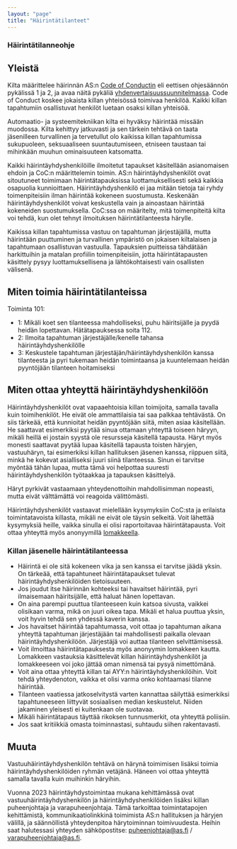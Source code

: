 ---
layout: "page"
title: "Häirintätilanteet"
---

### Häirintätilanneohje

## Yleistä


Kilta määrittelee häirinnän AS:n [Code of Conductin](docs/code-of-conduct) eli eettisen ohjesäännön pykälissä 1 ja 2, ja avaa näitä pykäliä [yhdenvertaisuussuunnitelmassa](https://as.fi/kilta/yhdenvertaisuussuunnitelma.html). Code of Conduct koskee jokaista killan yhteisössä toimivaa henkilöä. Kaikki killan tapahtumiin osallistuvat henkilöt luetaan osaksi killan yhteisöä. 

Automaatio- ja systeemitekniikan kilta ei hyväksy häirintää missään muodossa. Kilta kehittyy jatkuvasti ja sen tärkein tehtävä on taata jäsenilleen turvallinen ja tervetullut olo kaikissa killan tapahtumissa sukupuoleen, seksuaaliseen suuntautumiseen, etniseen taustaan tai mihinkään muuhun ominaisuuteen katsomatta.

Kaikki häirintäyhdyshenkilöille ilmoitetut tapaukset käsitellään asianomaisen ehdoin ja CoC:n määrittelemin toimin. AS:n häirintäyhdyshenkilöt ovat sitoutuneet toimimaan häirintätapauksissa luottamuksellisesti sekä kaikkia osapuolia kunnioittaen. Häirintäyhdyshenkilö ei jaa mitään tietoja tai ryhdy toimenpiteisiin ilman häirintää kokeneen suostumusta. Keskenään häirintäyhdyshenkilöt voivat keskustella vain ja ainoastaan häirintää kokeneiden suostumuksella. CoC:ssa on määritelty, mitä toimenpiteitä kilta voi tehdä, kun olet tehnyt ilmoituksen häirintätilanteesta härylle. 

Kaikissa killan tapahtumissa vastuu on tapahtuman järjestäjällä, mutta häirintään puuttuminen ja turvallinen ympäristö on jokaisen kiltalaisen ja tapahtumaan osallistuvan vastuulla. Tapauksien puitteissa tähdätään harkittuihin ja matalan profiilin toimenpiteisiin, jotta häirintätapausten käsittely pysyy luottamuksellisena ja lähtökohtaisesti vain osallisten välisenä.

## Miten toimia häirintätilanteissa

Toiminta 101:
- 1: Mikäli koet sen tilanteessa mahdolliseksi, puhu häiritsijälle ja pyydä heidän lopettavan. Hätätapauksessa soita 112.
- 2: Ilmoita tapahtuman järjestäjälle/kenelle tahansa häirintäyhdyshenkilölle
- 3: Keskustele tapahtuman järjestäjän/häirintäyhdyshenkilön kanssa tilanteesta ja pyri tukemaan heidän toimintaansa ja kuuntelemaan heidän pyyntöjään tilanteen hoitamiseksi

## Miten ottaa yhteyttä häirintäyhdyshenkilöön

Häirintäyhdyshenkilöt ovat vapaaehtoisia killan toimijoita, samalla tavalla kuin toimihenkilöt. He eivät ole ammattilaisia tai saa palkkaa tehtävästä. On siis tärkeää, että kunnioitat heidän pyyntöjään siitä, miten asiaa käsitellään. He saattavat esimerkiksi pyytää sinua ottamaan yhteyttä toiseen häryyn, mikäli heillä ei jostain syystä ole resursseja käsitellä tapausta. Häryt myös monesti saattavat pyytää lupaa käsitellä tapausta toisten häryjen, vastuuhäryn, tai esimerkiksi killan hallituksen jäsenen kanssa, riippuen siitä, minkä he kokevat asialliseksi juuri siinä tilanteessa. Sinun ei tarvitse myöntää tähän lupaa, mutta tämä voi helpottaa suuresti häirintäyhdyshenkilön työtaakkaa ja tapauksen käsittelyä. 

Häryt pyrkivät vastaamaan yhteydenottoihin mahdollisimman nopeasti, mutta eivät välttämättä voi reagoida välittömästi.

Häirintäyhdyshenkilöt vastaavat mielellään kysymyksiin CoC:sta ja erilaista toimintatavoista killasta, mikäli ne eivät ole täysin selkeitä. Voit lähettää kysymyksiä heille, vaikka sinulla ei olisi raportoitavaa häirintätapausta. Voit ottaa yhteyttä myös anonyymillä 
[lomakkeella](https://forms.gle/ZsDiCTF9WhabRn8UA).


### Killan jäsenelle häirintätilanteessa

- Häirintä ei ole sitä kokeneen vika ja sen kanssa ei tarvitse jäädä yksin. On tärkeää, että tapahtuneet häirintätapaukset tulevat häirintäyhdyshenkilöiden tietoisuuteen.
- Jos joudut itse häirinnän kohteeksi tai havaitset häirintää, pyri ilmaisemaan häiritsijälle, että haluat hänen lopettavan.
- On aina parempi puuttua tilanteeseen kuin katsoa sivusta, vaikkei olisikaan varma, mikä on juuri oikea tapa. Mikäli et halua puuttua yksin, voit hyvin tehdä sen yhdessä kaverin kanssa.
- Jos havaitset häirintää tapahtumassa, voit ottaa jo tapahtuman aikana yhteyttä tapahtuman järjestäjään tai mahdollisesti paikalla olevaan häirintäyhdyshenkilöön. Järjestäjä voi auttaa tilanteen selvittämisessä.
- Voit ilmoittaa häirintätapauksesta myös anonyymin lomakkeen kautta. Lomakkeen vastauksia käsittelevät killan häirintäyhdyshenkilöt ja lomakkeeseen voi joko jättää oman nimensä tai pysyä nimettömänä.  
- Voit aina ottaa yhteyttä killan tai AYY:n häirintäyhdyshenkilöihin. Voit tehdä yhteydenoton, vaikka et olisi varma onko kohtaamasi tilanne häirintää. 
- Tilanteen vaatiessa jatkoselvitystä varten kannattaa säilyttää esimerkiksi tapahtuneeseen liittyvät sosiaalisen median keskustelut. Niiden jakaminen yleisesti ei kuitenkaan ole suotavaa.
- Mikäli häirintätapaus täyttää rikoksen tunnusmerkit, ota yhteyttä poliisiin.
- Jos saat kritiikkiä omasta toiminnastasi, suhtaudu siihen rakentavasti.

## Muuta


Vastuuhäirintäyhdyshenkilön tehtävä on härynä toimimisen lisäksi toimia häirintäyhdyshenkilöiden ryhmän vetäjänä. Häneen voi ottaa yhteyttä samalla tavalla kuin muihinkin häryihin. 

Vuonna 2023 häirintäyhdystoimintaa mukana kehittämässä ovat vastuuhäirintäyhdyshenkilön ja häirintäyhdyshenkilöiden lisäksi killan puheenjohtaja ja varapuheenjohtaja. Tämä tarkoittaa toimintatapojen kehittämistä, kommunikaatiolinkkinä toimimista AS:n hallituksen ja häryjen välillä, ja säännöllistä yhteydenpitoa härytoiminnan toimivuudesta. Heihin saat halutessasi yhteyden sähköpostitse: puheenjohtaja@as.fi / varapuheenjohtaja@as.fi.

